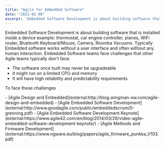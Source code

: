 ```yaml
---
title: "Agile for Embedded Software"
date: "2021-02-08"
excerpt: 'Embedded Software Development is about building software that is installed inside a device'
---
```


Embedded Software Development is about building software that is installed inside a device example: thermostat, car engine controller, planes, WiFi router, Bluetooth Keyboard/Mouse, Camera, Roomba Vacuums. Typically Embedded software works without a user interface and often without any human interaction. Embedded Software teams face challenges that other Agile teams typically don't face:

- The software once built may never be upgradeable
- It might run on a limited CPU and memory
- It will have high reliability and predictability requirements

To face these challenges

<HighlightBox heading="Resource Links" variant="resourceLinks">
- [Agile Design and Embedded](external:http://blog.wingman-sw.com/agile-design-and-embedded)
- [Agile Embedded Software Development](external:http://www.goodagile.com/public/embeddedscrum/0-grenning.pdf)
- [Agile Embedded Software Development Keynote](external:https://www.agile42.com/en/blog/2014/03/26/video-agile-embedded-software-development-keynote/)
- [Agile Methods and Firmware Development](external:https://www.ngware.eu/blog/papers/agile_firmware_punkka_V103.pdf)
</HighlightBox>
